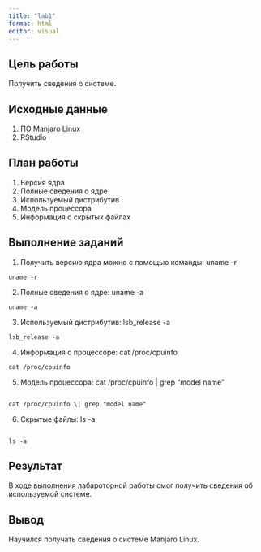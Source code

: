 ---
title: "lab1"
format: html
editor: visual
---

## Цель работы 
Получить сведения о системе.

## Исходные данные
1. ПО Manjaro Linux
2. RStudio

## План работы
1. Версия ядра
2. Полные сведения о ядре
3. Используемый дистрибутив
4. Модель процессора
5. Информация о скрытых файлах


## Выполнение заданий

1. Получить версию ядра можно с помощью команды: uname -r
```
uname -r
```
2. Полные сведения о ядре: uname -a
```
uname -a
```

3. Используемый дистрибутив: lsb_release -a
```
lsb_release -a
```

4. Информация о процессоре: cat /proc/cpuinfo
```
cat /proc/cpuinfo
```

5. Модель процессора: cat /proc/cpuinfo \| grep "model name"
```

cat /proc/cpuinfo \| grep "model name"
```
6. Скрытые файлы: ls -a
```

ls -a
```

## Результат
В ходе выполнения лабароторной работы смог получить сведения об используемой системе.

## Вывод
Научился получать сведения о системе Manjaro Linux.
